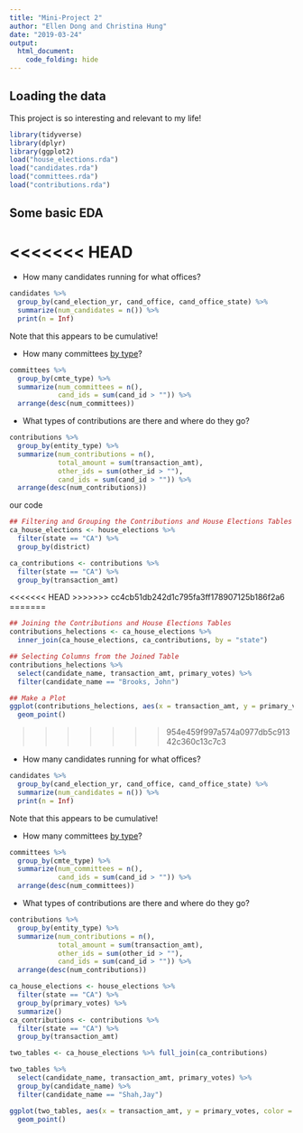 ```yaml
---
title: "Mini-Project 2"
author: "Ellen Dong and Christina Hung"
date: "2019-03-24"
output: 
  html_document:
    code_folding: hide
---
```



## Loading the data

This project is so interesting and relevant to my life!

```r
library(tidyverse)
library(dplyr)
library(ggplot2)
load("house_elections.rda")
load("candidates.rda")
load("committees.rda")
load("contributions.rda")
```
## Some basic EDA
<<<<<<< HEAD
=======

- How many candidates running for what offices?

```r
candidates %>%
  group_by(cand_election_yr, cand_office, cand_office_state) %>%
  summarize(num_candidates = n()) %>%
  print(n = Inf)
```

Note that this appears to be cumulative!

- How many committees [by type](https://classic.fec.gov/finance/disclosure/metadata/CommitteeTypeCodes.shtml)?

```r
committees %>%
  group_by(cmte_type) %>%
  summarize(num_committees = n(), 
            cand_ids = sum(cand_id > "")) %>%
  arrange(desc(num_committees))
```

- What types of contributions are there and where do they go?

```r
contributions %>%
  group_by(entity_type) %>%
  summarize(num_contributions = n(), 
            total_amount = sum(transaction_amt), 
            other_ids = sum(other_id > ""),
            cand_ids = sum(cand_id > "")) %>%
  arrange(desc(num_contributions))
```



our code

```r
## Filtering and Grouping the Contributions and House Elections Tables
ca_house_elections <- house_elections %>%
  filter(state == "CA") %>%
  group_by(district)

ca_contributions <- contributions %>%
  filter(state == "CA") %>%
  group_by(transaction_amt)
```
<<<<<<< HEAD
>>>>>>> cc4cb51db242d1c795fa3ff178907125b186f2a6
=======
```r
## Joining the Contributions and House Elections Tables
contributions_helections <- ca_house_elections %>% 
  inner_join(ca_house_elections, ca_contributions, by = "state")
```
```r
## Selecting Columns from the Joined Table
contributions_helections %>%
  select(candidate_name, transaction_amt, primary_votes) %>%
  filter(candidate_name == "Brooks, John")
```
```r
## Make a Plot
ggplot(contributions_helections, aes(x = transaction_amt, y = primary_votes, color = zip_code)) + 
  geom_point()
```
>>>>>>> 954e459f997a574a0977db5c91342c360c13c7c3

- How many candidates running for what offices?

```r
candidates %>%
  group_by(cand_election_yr, cand_office, cand_office_state) %>%
  summarize(num_candidates = n()) %>%
  print(n = Inf)
```

Note that this appears to be cumulative!

- How many committees [by type](https://classic.fec.gov/finance/disclosure/metadata/CommitteeTypeCodes.shtml)?

```r
committees %>%
  group_by(cmte_type) %>%
  summarize(num_committees = n(), 
            cand_ids = sum(cand_id > "")) %>%
  arrange(desc(num_committees))
```

- What types of contributions are there and where do they go?

```r
contributions %>%
  group_by(entity_type) %>%
  summarize(num_contributions = n(), 
            total_amount = sum(transaction_amt), 
            other_ids = sum(other_id > ""),
            cand_ids = sum(cand_id > "")) %>%
  arrange(desc(num_contributions))
```

```r
ca_house_elections <- house_elections %>%
  filter(state == "CA") %>%
  group_by(primary_votes) %>%
  summarize()
ca_contributions <- contributions %>%
  filter(state == "CA") %>%
  group_by(transaction_amt)
```

```r
two_tables <- ca_house_elections %>% full_join(ca_contributions)
```

```r
two_tables %>%
  select(candidate_name, transaction_amt, primary_votes) %>%
  group_by(candidate_name) %>%
  filter(candidate_name == "Shah,Jay")
```

```r
ggplot(two_tables, aes(x = transaction_amt, y = primary_votes, color = zip_code)) + 
  geom_point()

```